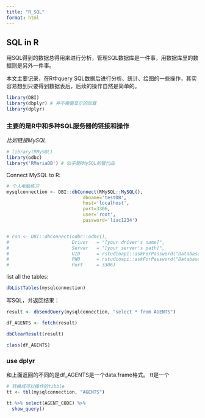 ```yaml
---
title: "R_SQL"
format: html
---
```



## SQL in R

用SQL得到的数据总得用来进行分析，管理SQL数据库是一件事，用数据库里的数据则是另外一件事。

本文主要记录，在R中query SQL数据后进行分析、统计、绘图的一些操作，其实容易想到只要得到数据表后，后续的操作自然是简单的。


```r
library(DBI)
library(dbplyr) # 并不需要显示的加载
library(dplyr)
```


### 主要的是R中和多种SQL服务器的链接和操作

*比如链接MySQL*

```r
# library(RMySQL)
library(odbc)
library('RMariaDB') # 似乎是RMySQL的替代品
```


Connect MySQL to R:
```r
# 个人电脑练习
mysqlconnection <- DBI::dbConnect(RMySQL::MySQL(),
                            dbname='testDB',
                            host='localhost',
                            port=3306,
                            user='root',
                            password='liuc1234')


# con <- DBI::dbConnect(odbc::odbc(),
#                       Driver   = "[your driver's name]",
#                       Server   = "[your server's path]",
#                       UID      = rstudioapi::askForPassword("Database user"),
#                       PWD      = rstudioapi::askForPassword("Database password"),
#                       Port     = 3306)
```


list all the tables:
```r
dbListTables(mysqlconnection)
```


写SQL，并返回结果：
```r
result <- dbSendQuery(mysqlconnection, "select * from AGENTS")

df_AGENTS <- fetch(result)

dbClearResult(result)
```

```r
class(df_AGENTS)

```


### use dplyr

和上面返回的不同的是df_AGENTS是一个data.frame格式。
tt是一个

```r
# 转换成可以操作的tibble
tt <- tbl(mysqlconnection, "AGENTS")
```



```r
tt %>% select(AGENT_CODE) %>% 
  show_query()
```




